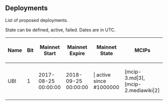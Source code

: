 ==Deployments==

List of proposed deployments.

State can be defined, active, failed. Dates are in UTC.

{| class="wikitable sortable"
! Name
! Bit
! Mainnet Start
! Mainnet Expire
! Mainnet State
! MCIPs
|-
| UBI
| 1
| 2017-08-25 00:00:00
| 2018-09-25 00:00:00
| | active since #1000000
| [mcip-3.md|3], [mcip-2.mediawiki|2]
|}
